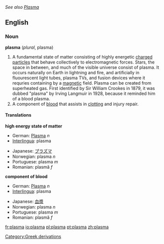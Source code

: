 ''See also [[Plasma]]''
==English==

===Noun===
'''plasma''' (''plural'', plasma)
#A fundamental state of matter consisting of highly energetic [[charge]]d [[particle]]s that behave collectively to electromagnetic forces. Stars, the space in between, and much of the visible universe consist of plasma. It occurs naturally on Earth in lightning and fire, and artificially in fluourescent light tubes, plasma TVs, and fusion devices where it requries containing by a [[magnetic]] field.  Plasma can be created from superheated gas. First identified by Sir William Crookes in 1879, it was dubbed "plasma" by Irving Langmuir in 1928, because it reminded him of a blood plasma.
#A component of [[blood]] that assists in [[clot]]ting and injury repair.

====Translations====
'''high energy state of matter'''
{{top}}
*German: [[Plasma]] ''n''
*[[Interlingua]]: plasma
{{mid}}
*Japanese: [[プラズマ]]
*Norwegian: plasma ''n''
*Portuguese: plasma ''m''
*Romanian: plasmă ''f''
{{bottom}}

'''component of blood'''
{{top}}
*German: [[Plasma]] ''n''
*[[Interlingua]]: plasma
{{mid}}
*Japanese: [[血漿]]
*Norwegian: plasma ''n''
*Portuguese: plasma ''m''
*Romanian: plasmă ''f''
{{bottom}}

[[Category:Greek derivations]]

[[fr:plasma]]
[[io:plasma]]
[[pl:plasma]]
[[pt:plasma]]
[[zh:plasma]]